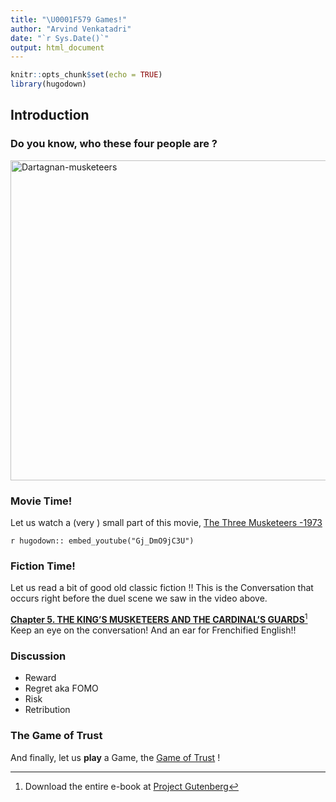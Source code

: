 ```yaml
---
title: "\U0001F579 Games!"
author: "Arvind Venkatadri"
date: "`r Sys.Date()`"
output: html_document
---
```


```r
knitr::opts_chunk$set(echo = TRUE)
library(hugodown)
```

## Introduction

### Do you know,  who  these four people are ?

<a title="Maurice Leloir (1851-1940) Signature bottom rightwood engraving print by Jules Huyot Signature bottom left, Public domain, via Wikimedia Commons" href="https://commons.wikimedia.org/wiki/File:Dartagnan-musketeers.jpg"><img width="512" alt="Dartagnan-musketeers" src="https://upload.wikimedia.org/wikipedia/commons/thumb/d/dd/Dartagnan-musketeers.jpg/512px-Dartagnan-musketeers.jpg"></a>


### Movie Time!
Let us watch a (very ) small part of this movie, [The Three Musketeers -1973](https://en.wikipedia.org/wiki/The_Three_Musketeers_(1973_live-action_film))

`r hugodown:: embed_youtube("Gj_DmO9jC3U") `

### Fiction Time!

Let us read a bit of good old classic fiction !! This is the Conversation that occurs right before the duel scene we saw in the video above. 

[**Chapter 5. THE KING'S MUSKETEERS AND THE CARDINAL'S GUARDS**](http://www.literaturepage.com/read/thethreemusketeers-52.html)^[Download the entire e-book at [Project Gutenberg](https://www.gutenberg.org/ebooks/1257)]
\
Keep an eye on the conversation! And an ear for Frenchified English!!

### Discussion
 - Reward
 - Regret aka FOMO
 - Risk
 - Retribution

### The Game of Trust

And finally, let us **play** a Game, the [Game of Trust](https://ncase.me/trust) !


